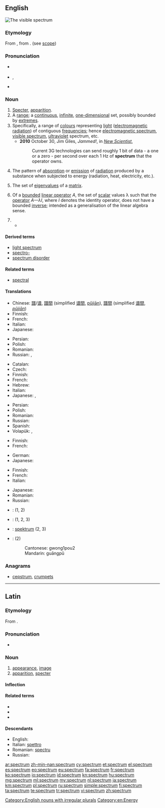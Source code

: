 ==English==
[[File:Spectrum-sRGB-low.svg|right|thumb|The visible spectrum]]
{{wikipedia}}
===Etymology===
From {{etyl|la|en}} {{term|spectrum||appearance, image, apparition|lang=la}}, from {{term|speciō||look at, view|lang=la}}. (see [[scope]])

===Pronunciation===
* {{a|Canada|UK}} {{IPA|/ˈspektrəm/}}
* {{a|US}} {{IPA|/ˈspɛkt(ʃ)ɹəm/}}, {{X-SAMPA|/"spEktr@m/}}
* {{rhymes|ɛktrəm}}

===Noun===
{{en-noun|spectra|spectrums}}

# [[specter|Specter]], [[apparition]]. {{defdate|from early 17th c.}}
# A [[range]]; a [[continuous]], [[infinite]], [[one-dimensional]] set, possibly bounded by [[extremes]].
# Specifically, a range of [[colour]]s representing [[light]] ([[electromagnetic radiation]]) of contiguous [[frequency|frequencies]]; hence [[electromagnetic spectrum]], [[visible spectrum]], [[ultraviolet]] spectrum, etc. {{defdate|from later 17th c.}}
#* '''2010''' October 30, Jim Giles, ''Jammed!'', in ''[[w:New Scientist|New Scientist]]'',
#*: Current 3G technologies can send roughly 1 bit of data - a one or a zero - per second over each 1 Hz of '''spectrum''' that the operator owns.
# {{context|chemistry|lang=en}} The pattern of [[absorption]] or [[emission]] of [[radiation]] produced by a substance when subjected to energy (radiation, heat, electricity, etc.).
# {{context|mathematics|linear algebra|lang=en}} The set of [[eigenvalue]]s of a [[matrix]].
# {{context|mathematics|functional analysis|lang=en}} Of a [[bounded]] [[linear operator]] ''A'', the set of [[scalar]] values λ such that the [[operator]] ''A—λI'', where ''I'' denotes the identity operator, does not have a bounded [[inverse]]; intended as a generalisation of the linear algebra sense.
# {{rfdef|lang=en}}
#* {{quote-news|year=2012|date=November 7|author=Matt Bai|title=Winning a Second Term, Obama Will Confront Familiar Headwinds|work=New York Times|url=http://www.nytimes.com/2012/11/07/us/politics/in-president-obamas-second-term-familiar-challenges.html?pagewanted=all&_r=0
|passage=As Mr. Obama prepared to take the oath, his approval rating touched a remarkable 70 percent in some polling — a reflection of good will across the political '''spectrum'''.}}

====Derived terms====
* [[light spectrum]]
* [[spectro-]]
* [[spectrum disorder]]

====Related terms====
* [[spectral]]

====Translations====
{{trans-top|range}}
* Chinese: [[譜]]/[[谱]], [[譜間]] (simplified  [[谱間]], [[pǔjiān]]), [[譜間]] (simplified [[谱間]], ''[[pǔjiān]]'')
* Finnish: {{t+|fi|kirjo}}
* French: {{t+|fr|spectre|m}}
* Italian: {{t+|it|spettro}}
* Japanese: {{t|ja|スペクトル|tr=supekutoru}}
{{trans-mid}}
* Persian: {{t+|fa|طیف|tr=teyf}}
* Polish: {{t+|pl|spektrum|n}}
* Romanian: {{t|ro|spectru|n}}
* Russian: {{t+|ru|спектр|m|tr=sp'ektr}}, {{t+|ru|диапазон|m|tr=diapazón}}
{{trans-bottom}}

{{trans-top|range of colors}}
* Catalan: {{t|ca|espectre|m}}
* Czech: {{t|cs|spektrum|n}}
* Finnish: {{t+|fi|kirjo}}
* French: {{t+|fr|spectre|m}}
* Hebrew: {{t+|he|ספקטרום|tr=spéktrum}}
* Italian: {{t+|it|spettro}}
* Japanese: {{t|ja|スペクトル|tr=supekutoru}}, {{t|ja|分光特性|tr=bunkō tokusē}}
{{trans-mid}}
* Persian: {{t+|fa|طیف|tr=teyf}}
* Polish: {{t+|pl|widmo|n}}
* Romanian: {{t|ro|spectru|n}}
* Russian: {{t+|ru|спектр|m|tr=sp'ektr}}
* Spanish: {{t+|es|espectro|m}}
* Volapük: {{t+|vo|späktrum}}, {{t|vo|kölaspäktrum}}
{{trans-bottom}}

{{trans-top|chemistry: a pattern of absorption or emission of radiation}}
* Finnish: {{t+|fi|spektri}}
* French: {{t+|fr|spectre|m}}
{{trans-mid}}
* German: {{t+|de|Spektrum|n}}
* Japanese: {{t|ja|スペクトル|tr=supekutoru}}
{{trans-bottom}}

{{trans-top|linear algebra: set of scalar values}}
* Finnish: {{t+|fi|spektri}}
* French: {{t+|fr|spectre|m}}
* Italian: {{t+|it|spettro}}
{{trans-mid}}
* Japanese: {{t|ja|スペクトル|tr=supekutoru}}
* Romanian: {{t|ro|spectru|n}}
* Russian: {{t+|ru|спектр|tr=spektr|m}}
{{trans-bottom}}

{{checktrans-top}}
* {{ttbc|bg}}: {{t|bg|спекър|m|tr=spekăr}} (1, 2) <!-- missing "т"? -->
* {{ttbc|de}}: {{t+|de|Spektrum|n}} (1, 2, 3)
{{trans-mid}}
* {{ttbc|sv}}: [[spektrum]] {{n}} (2, 3)
* {{ttbc|cmn}}: {{zh-ts|光譜|光谱}} (2)
*: Cantonese: gwong1pou2
*: Mandarin: guāngpǔ
{{trans-bottom}}

===Anagrams===
* [[cepstrum#English|cepstrum]], [[crumpets#English|crumpets]]

[[Category:English nouns with irregular plurals]]
[[Category:en:Energy]]

----

==Latin==

===Etymology===
From {{term|speciō||look at, behold|lang=la}}.

===Pronunciation===
* {{a|Classical}} {{IPA|/ˈspek.trum/|lang=la}}

===Noun===
{{la-noun|spectrum|spectri|spectrī|n|second}}

# [[appearance]], [[image]]
# [[apparition]], [[specter]]

====Inflection====
{{la-decl-2nd-N|spectr}}

====Related terms====
* {{l|la|speciō}}
* {{l|la|spectiō}}
* {{l|la|spectō}}

====Descendants====
* English: {{l|en|spectrum}}
* Italian: [[spettro]]
* Romanian: [[spectru]]
* Russian: {{l|ru|спектр}}

[[ar:spectrum]]
[[zh-min-nan:spectrum]]
[[cy:spectrum]]
[[et:spectrum]]
[[el:spectrum]]
[[es:spectrum]]
[[eo:spectrum]]
[[eu:spectrum]]
[[fa:spectrum]]
[[fr:spectrum]]
[[ko:spectrum]]
[[io:spectrum]]
[[id:spectrum]]
[[kn:spectrum]]
[[hu:spectrum]]
[[mg:spectrum]]
[[ml:spectrum]]
[[my:spectrum]]
[[nl:spectrum]]
[[ja:spectrum]]
[[km:spectrum]]
[[pl:spectrum]]
[[ru:spectrum]]
[[simple:spectrum]]
[[fi:spectrum]]
[[ta:spectrum]]
[[te:spectrum]]
[[tr:spectrum]]
[[vi:spectrum]]
[[zh:spectrum]]